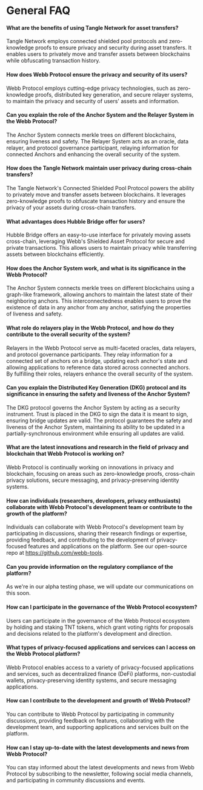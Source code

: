 # General FAQ

#### What are the benefits of using Tangle Network for asset transfers?

Tangle Network employs connected shielded pool protocols and zero-knowledge proofs to ensure privacy and security during asset transfers. It enables users to privately move and transfer assets between blockchains while obfuscating transaction history.

#### How does Webb Protocol ensure the privacy and security of its users?

Webb Protocol employs cutting-edge privacy technologies, such as zero-knowledge proofs, distributed key generation, and secure relayer systems, to maintain the privacy and security of users' assets and information.

#### Can you explain the role of the Anchor System and the Relayer System in the Webb Protocol?

The Anchor System connects merkle trees on different blockchains, ensuring liveness and safety. The Relayer System acts as an oracle, data relayer, and protocol governance participant, relaying information for connected Anchors and enhancing the overall security of the system.

#### How does the Tangle Network maintain user privacy during cross-chain transfers?

The Tangle Network's Connected Shielded Pool Protocol powers the ability to privately move and transfer assets between blockchains. It leverages zero-knowledge proofs to obfuscate transaction history and ensure the privacy of your assets during cross-chain transfers.

#### What advantages does Hubble Bridge offer for users?

Hubble Bridge offers an easy-to-use interface for privately moving assets cross-chain, leveraging Webb's Shielded Asset Protocol for secure and private transactions. This allows users to maintain privacy while transferring assets between blockchains efficiently.

#### How does the Anchor System work, and what is its significance in the Webb Protocol?

The Anchor System connects merkle trees on different blockchains using a graph-like framework, allowing anchors to maintain the latest state of their neighboring anchors. This interconnectedness enables users to prove the existence of data in any anchor from any anchor, satisfying the properties of liveness and safety.

#### What role do relayers play in the Webb Protocol, and how do they contribute to the overall security of the system?

Relayers in the Webb Protocol serve as multi-faceted oracles, data relayers, and protocol governance participants. They relay information for a connected set of anchors on a bridge, updating each anchor's state and allowing applications to reference data stored across connected anchors. By fulfilling their roles, relayers enhance the overall security of the system.

#### Can you explain the Distributed Key Generation (DKG) protocol and its significance in ensuring the safety and liveness of the Anchor System?

The DKG protocol governs the Anchor System by acting as a security instrument. Trust is placed in the DKG to sign the data it is meant to sign, ensuring bridge updates are valid. The protocol guarantees the safety and liveness of the Anchor System, maintaining its ability to be updated in a partially-synchronous environment while ensuring all updates are valid.

#### What are the latest innovations and research in the field of privacy and blockchain that Webb Protocol is working on?

Webb Protocol is continually working on innovations in privacy and blockchain, focusing on areas such as zero-knowledge proofs, cross-chain privacy solutions, secure messaging, and privacy-preserving identity systems.

#### How can individuals (researchers, developers, privacy enthusiasts) collaborate with Webb Protocol's development team or contribute to the growth of the platform?

Individuals can collaborate with Webb Protocol's development team by participating in discussions, sharing their research findings or expertise, providing feedback, and contributing to the development of privacy-focused features and applications on the platform. See our open-source repo at https://github.com/webb-tools.

#### Can you provide information on the regulatory compliance of the platform?

As we're in our alpha testing phase, we will update our communications on this soon.

#### How can I participate in the governance of the Webb Protocol ecosystem?

Users can participate in the governance of the Webb Protocol ecosystem by holding and staking TNT tokens, which grant voting rights for proposals and decisions related to the platform's development and direction.

#### What types of privacy-focused applications and services can I access on the Webb Protocol platform?

Webb Protocol enables access to a variety of privacy-focused applications and services, such as decentralized finance (DeFi) platforms, non-custodial wallets, privacy-preserving identity systems, and secure messaging applications.

#### How can I contribute to the development and growth of Webb Protocol?

You can contribute to Webb Protocol by participating in community discussions, providing feedback on features, collaborating with the development team, and supporting applications and services built on the platform.

#### How can I stay up-to-date with the latest developments and news from Webb Protocol?

You can stay informed about the latest developments and news from Webb Protocol by subscribing to the newsletter, following social media channels, and participating in community discussions and events.
